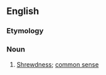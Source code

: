 ==English==

===Etymology===
{{suffix|en|savvy|ness}}

===Noun===
{{en-noun|~|es}}

# [[shrewdness|Shrewdness]]; [[common sense]]
